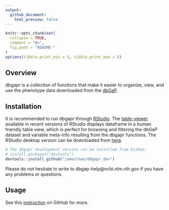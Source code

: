 ---
output:
  github_document:
    html_preview: false
---

<!-- README.md is generated from README.Rmd. Please edit that file -->

```{r, echo = FALSE}
knitr::opts_chunk$set(
  collapse = TRUE,
  comment = "#>",
  fig.path = "README-"
)
options(tibble.print_min = 5, tibble.print_max = 5)
```

## Overview

dbgapr is a collection of functions that make it easier to organize, view, and use the phenotype data downloaded from the [dbGaP](https://www.ncbi.nlm.nih.gov/gap). 

## Installation

It is recommended to run dbgapr through [RStudio](https://www.rstudio.com/). The [table-viewer](https://support.rstudio.com/hc/en-us/articles/205175388-Using-the-Data-Viewer) available in recent versions of RStudio displays dataframe in a human friendly table view, which is perfect for browsing and filtering the dbGaP dataset and variable meta-info resulting from the dbgapr functions. The RStudio desktop version can be downloaded from [here](https://www.rstudio.com/products/rstudio/download). 

```{r, eval = FALSE}

# The dbgapr development version can be installed from GitHub:
# install.packages("devtools")
devtools::install_github("jameslhao/dbgapr_dev")
```

Please do not hesitate to write to dbgap-help@ncbi.nlm.nih.gov if you have any problems or questions. 

## Usage

See this [instruction](https://github.com/jameslhao/dbgapr_dev/blob/master/vignettes/introduction.md) on GitHub for more.



